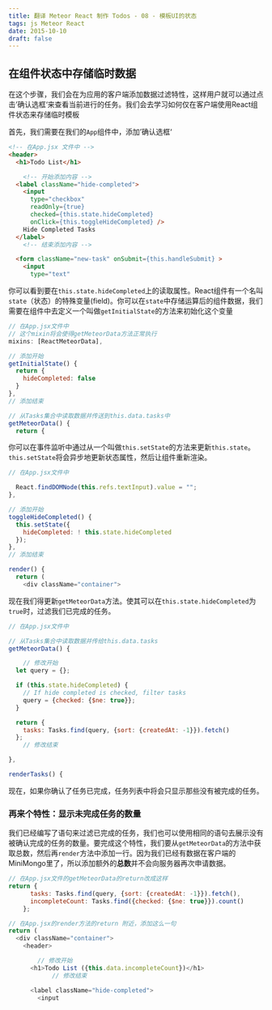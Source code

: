 ```yaml
---
title: 翻译 Meteor React 制作 Todos - 08 - 模板UI的状态
tags: js Meteor React
date: 2015-10-10
draft: false
---
```


## 在组件状态中存储临时数据

在这个步骤，我们会在为应用的客户端添加数据过滤特性，这样用户就可以通过点击’确认选框‘来查看当前进行的任务。我们会去学习如何仅在客户端使用React组件状态来存储临时模板

首先，我们需要在我们的`App`组件中，添加’确认选框‘

```html
<!-- 在App.jsx 文件中 -->
<header>
  <h1>Todo List</h1>

	<!-- 开始添加内容 -->
  <label className="hide-completed">
    <input
      type="checkbox"
      readOnly={true}
      checked={this.state.hideCompleted}
      onClick={this.toggleHideCompleted} />
    Hide Completed Tasks
  </label>
	<!-- 结束添加内容 -->

  <form className="new-task" onSubmit={this.handleSubmit} >
    <input
      type="text"
```

你可以看到要在`this.state.hideCompleted`上的读取属性。React组件有一个名叫`state`（状态）的特殊变量(field)。你可以在`state`中存储运算后的组件数据，我们需要在组件中去定义一个叫做`getInitialState`的方法来初始化这个变量

```js
// 在App.jsx文件中
// 这个mixin将会使得getMeteorData方法正常执行
mixins: [ReactMeteorData],

// 添加开始
getInitialState() {
  return {
    hideCompleted: false
  }
},
// 添加结束

// 从Tasks集合中读取数据并传送到this.data.tasks中
getMeteorData() {
  return {
```

你可以在事件监听中通过从一个叫做`this.setState`的方法来更新`this.state`。`this.setState`将会异步地更新状态属性，然后让组件重新渲染。

```js
// 在App.jsx文件中

  React.findDOMNode(this.refs.textInput).value = "";
},

// 添加开始
toggleHideCompleted() {
  this.setState({
    hideCompleted: ! this.state.hideCompleted
  });
},
// 添加结束

render() {
  return (
    <div className="container">
```

现在我们得更新`getMeteorData`方法。使其可以在`this.state.hideCompleted`为`true`时，过滤我们已完成的任务。

```js
// 在App.jsx文件中 

// 从Tasks集合中读取数据并传给this.data.tasks
getMeteorData() {

	// 修改开始
  let query = {};

  if (this.state.hideCompleted) {
    // If hide completed is checked, filter tasks
    query = {checked: {$ne: true}};
  }

  return {
    tasks: Tasks.find(query, {sort: {createdAt: -1}}).fetch()
  };
	// 修改结束

},

renderTasks() {
```

现在，如果你确认了任务已完成，任务列表中将会只显示那些没有被完成的任务。

### 再来个特性：显示未完成任务的数量

我们已经编写了语句来过滤已完成的任务，我们也可以使用相同的语句去展示没有被确认完成的任务的数量。要完成这个特性，我们要从`getMeteorData`的方法中获取总数，然后再`render`方法中添加一行。因为我们已经有数据在客户端的MiniMongo里了，所以添加额外的**总数**并不会向服务器再次申请数据。

```js
// 在App.jsx文件的getMeteorData的return改成这样
return {
      tasks: Tasks.find(query, {sort: {createdAt: -1}}).fetch(),
      incompleteCount: Tasks.find({checked: {$ne: true}}).count()
    };
```

```js
// 在App.jsx的render方法的return 附近，添加这么一句
return (
  <div className="container">
    <header>

    	// 修改开始
      <h1>Todo List ({this.data.incompleteCount})</h1>
			// 修改结束

      <label className="hide-completed">
        <input
```